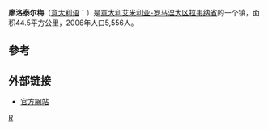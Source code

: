 {{Infobox Italian comune
| name        = 廖洛泰尔梅
| native_name = Riolo Terme
| official_name       = Comune di Riolo Terme
| image_skyline       = Riolo Terme.jpg
| imagesize           = 
| image_alt           = 
| image_caption       = 
| image_shield        = 
| shield_alt          = 
| shield_size         = 
| image_map           = 
| map_alt             = 
| map_caption         = 
| pushpin_label_position = 
| pushpin_map_alt     = 
| latd  = 44 |latm  = 17 |lats  =  |latNS  = N
| longd = 11 |longm = 44 |longs =  |longEW = E
| coordinates_type    = type:city(5,441)_region:IT
| coordinates_display = title
| coordinates_footnotes = 
| region              = [[艾米利亚-罗马涅大区|艾米利亚-罗马涅大区]]
| province            = [[拉韋納省|拉韋納省]]（RA）
| mayor_party         = 
| mayor               = 
| area_footnotes      = 
| area_total_km2      = 44.5
| population_footnotes = <ref name="istat">All demographics and other statistics: Italian statistical institute [[国家统计研究所_(意大利)|Istat]].</ref>
| population_total    = 5777
| population_as_of    = 2011年12月
| pop_density_footnotes = 
| elevation_footnotes = 
| elevation_m         = 98
| twin1               = 
| twin1_country       = 
| saint               = 
| day                 = 
| postal_code         = 48025
| area_code           = 0546
| website             = {{official website|http://www.comune.rioloterme.ra.it/}}
| footnotes           = 
}}
'''廖洛泰尔梅'''（[[意大利语|意大利语]]：'''{{lang|it|Riolo Terme}}'''）是[[意大利|意大利]][[艾米利亚-罗马涅大区|艾米利亚-罗马涅大区]][[拉韦纳省|拉韦纳省]]的一个镇，面积44.5平方公里，2006年人口5,556人。

== 參考 ==
{{reflist}}

== 外部链接 ==
* [http://www.comune.rioloterme.ra.it/ 官方網站] {{Wayback|url=http://www.comune.rioloterme.ra.it/ |date=20220614202725 }}

{{拉韋納省市鎮}}

[[Category:拉韦纳省市镇|R]]

{{Italy-geo-stub}}